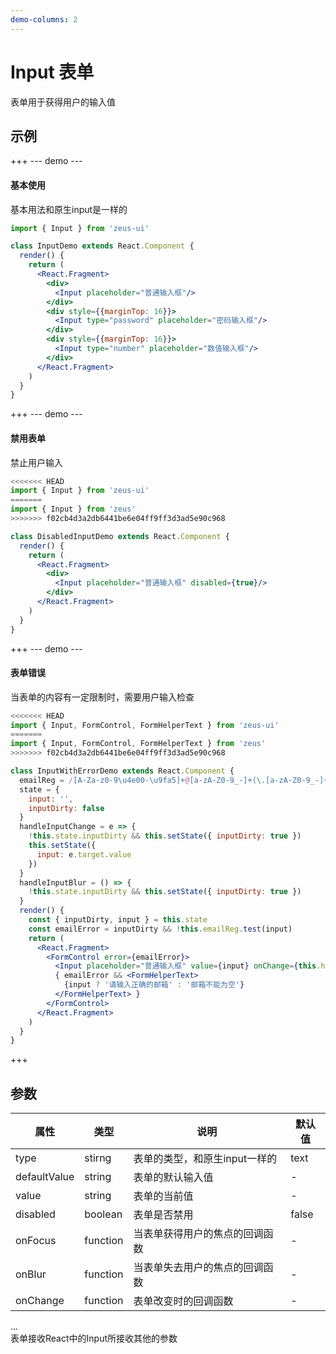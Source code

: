 ```yaml
---
demo-columns: 2
---
```

# Input 表单

表单用于获得用户的输入值

## 示例
+++
--- demo ---
#### 基本使用
基本用法和原生input是一样的

``` jsx
import { Input } from 'zeus-ui'

class InputDemo extends React.Component {
  render() {
    return (
      <React.Fragment>
        <div>
          <Input placeholder="普通输入框"/>
        </div>
        <div style={{marginTop: 16}}>
          <Input type="password" placeholder="密码输入框"/>
        </div>
        <div style={{marginTop: 16}}>
          <Input type="number" placeholder="数值输入框"/>
        </div>
      </React.Fragment>
    )
  }
}

```

+++
--- demo ---
#### 禁用表单
禁止用户输入

``` jsx
<<<<<<< HEAD
import { Input } from 'zeus-ui'
=======
import { Input } from 'zeus'
>>>>>>> f02cb4d3a2db6441be6e04ff9ff3d3ad5e90c968

class DisabledInputDemo extends React.Component {
  render() {
    return (
      <React.Fragment>
        <div>
          <Input placeholder="普通输入框" disabled={true}/>
        </div>
      </React.Fragment>
    )
  }
}

```

+++
--- demo ---
#### 表单错误
当表单的内容有一定限制时，需要用户输入检查

``` jsx
<<<<<<< HEAD
import { Input, FormControl, FormHelperText } from 'zeus-ui'
=======
import { Input, FormControl, FormHelperText } from 'zeus'
>>>>>>> f02cb4d3a2db6441be6e04ff9ff3d3ad5e90c968

class InputWithErrorDemo extends React.Component {
  emailReg = /[A-Za-z0-9\u4e00-\u9fa5]+@[a-zA-Z0-9_-]+(\.[a-zA-Z0-9_-]+)+$/
  state = {
    input: '',
    inputDirty: false
  }
  handleInputChange = e => {
    !this.state.inputDirty && this.setState({ inputDirty: true })
    this.setState({ 
      input: e.target.value
    })
  }
  handleInputBlur = () => {
    !this.state.inputDirty && this.setState({ inputDirty: true })
  }
  render() {
    const { inputDirty, input } = this.state
    const emailError = inputDirty && !this.emailReg.test(input)
    return (
      <React.Fragment>
        <FormControl error={emailError}>
          <Input placeholder="普通输入框" value={input} onChange={this.handleInputChange} onBlur={this.handleInputBlur}/>
          { emailError && <FormHelperText>
            {input ? '请输入正确的邮箱' : '邮箱不能为空'}
          </FormHelperText> }
        </FormControl>
      </React.Fragment>
    )
  }
}

```
+++

## 参数
属性 | 类型 | 说明 |  默认值
---- | --- | --- | ---
type | stirng | 表单的类型，和原生input一样的 | text
defaultValue | string | 表单的默认输入值 | -
value | string | 表单的当前值 | -
disabled | boolean | 表单是否禁用 | false
onFocus | function | 当表单获得用户的焦点的回调函数 | -
onBlur | function | 当表单失去用户的焦点的回调函数 | -
onChange | function | 表单改变时的回调函数 | -
...  
表单接收React中的Input所接收其他的参数
